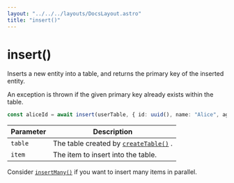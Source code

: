 ```yaml
---
layout: "../../../layouts/DocsLayout.astro"
title: "insert()"
---
```


# insert()

Inserts a new entity into a table, and returns the primary key of the inserted entity.

An exception is thrown if the given primary key already exists within the table.

```ts
const aliceId = await insert(userTable, { id: uuid(), name: "Alice", age: 23 });
```

| Parameter | Description                                                           |
| --------- | --------------------------------------------------------------------- |
| `table`   | The table created by [`createTable()`](/docs/reference/createTable) . |
| `item`    | The item to insert into the table.                                    |

Consider [`insertMany()`](/docs/reference/insertMany) if you want to insert many items in parallel.